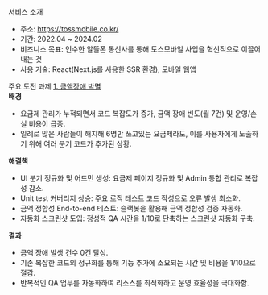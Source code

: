 
<SubHeading2>서비스 소개</SubHeading2>

- 주소: https://tossmobile.co.kr/
- 기간: 2022.04 ~ 2024.02
- 비즈니스 목표: 인수한 알뜰폰 통신사를 통해 토스모바일 사업을 혁신적으로 이끌어내는 것
- 사용 기술: React(Next.js를 사용한 SSR 환경), 모바일 웹앱

<SubHeading2>주요 도전 과제</SubHeading2>
<u>1. 금액장애 박멸</u> <br />
<strong>배경</strong>
<br />

- 요금제 관리가 누적되면서 코드 복잡도가 증가, 금액 장애 빈도(월 7건) 및 운영/손실 비용이 급증.
- 일례로 많은 사람들이 해지해 6명만 쓰고있는 요금제라도, 이를 사용자에게 노출하기 위해 여러 분기 코드가 추가된 상황.

<strong>해결책</strong>
<br />

- UI 분기 정규화 및 어드민 생성: 요금제 페이지 정규화 및 Admin 통합 관리로 복잡성 감소.
- Unit test 커버리지 상승: 주요 로직 테스트 코드 작성으로 오류 발생 최소화.
- 금액 정합성 End-to-end 테스트: 슬랙봇을 활용해 금액 정합성 검증 자동화.
- 자동화 스크린샷 도입: 정성적 QA 시간을 1/10로 단축하는 스크린샷 자동화 구축.

<strong>결과</strong>
<br />

- 금액 장애 발생 건수 0건 달성.
- 기존 복잡한 코드의 정규화를 통해 기능 추가에 소요되는 시간 및 비용을 1/10으로 절감.
- 반복적인 QA 업무를 자동화하여 리소스를 최적화하고 운영 효율성을 극대화함.
